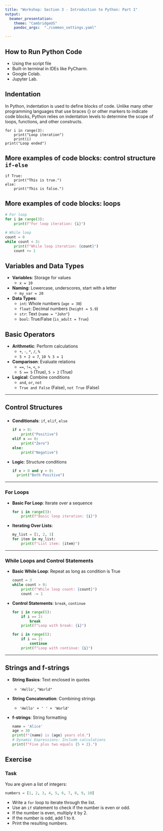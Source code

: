 ```yaml
---
title: "Workshop: Section 3 - Introduction to Python: Part 1"
output: 
  beamer_presentation:
    theme: "CambridgeUS"
    pandoc_args:  "./common_settings.yaml"

---
```



## How to Run Python Code


- Using the script file
- Built-in terminal in IDEs like PyCharm.
- Google Colab.
- Jupyter Lab.

## Indentation

In Python, indentation is used to define blocks of code. Unlike many other programming languages that use braces {} or other markers to indicate code blocks, Python relies on indentation levels to determine the scope of loops, functions, and other constructs.

```
for i in range(3):
    print("Loop iteration")
    print(i)
print("Loop ended")
```

## More examples of code blocks: control structure `if-else`

```
if True:
    print("This is true.")
else:
    print("This is false.")

```


## More examples of code blocks: loops 

```python
# For loop
for i in range(3):
    print(f"For loop iteration: {i}")

# While loop
count = 0
while count < 3:
    print(f"While loop iteration: {count}")
    count += 1

```


 
 

## Variables and Data Types

- **Variables**: Storage for values
  - `x = 10`

- **Naming**: Lowercase, underscores, start with a letter
  - `my_var = 20`

- **Data Types**:
  - `int`: Whole numbers (`age = 30`)
  - `float`: Decimal numbers (`height = 5.9`)
  - `str`: Text (`name = "John"`)
  - `bool`: True/False (`is_adult = True`)

## Basic Operators

- **Arithmetic**: Perform calculations
  - `+`, `-`, `*`, `/`, `%`
  - `5 + 2 = 7`, `10 % 3 = 1`

- **Comparison**: Evaluate relations
  - `==`, `!=`, `<`, `>`
  - `5 == 5` (True), `5 > 2` (True)

- **Logical**: Combine conditions
  - `and`, `or`, `not`
  - `True and False` (False), `not True` (False)

---

## Control Structures

###
- **Conditionals**: `if`, `elif`, `else`

  ```python
  if x > 0:
      print("Positive")
  elif x == 0:
      print("Zero")
  else:
      print("Negative")
```

- **Logic**: Structure conditions
  ```python
  if x > 0 and y > 0:
    print("Both Positive")

  ```

---

### For Loops  

- **Basic For Loop**: Iterate over a sequence
  ```python
  for i in range(3):
      print(f"Basic loop iteration: {i}")
  ```

- **Iterating Over Lists**:
  ```python
  my_list = [1, 2, 3]
  for item in my_list:
      print(f"List item: {item}")
  ```

---

### While Loops and Control Statements  

- **Basic While Loop**: Repeat as long as condition is True
  ```python
  count = 3
  while count > 0:
      print(f"While loop count: {count}")
      count -= 1
  ```

- **Control Statements**: `break`, `continue`
  ```python
  for i in range(5):
      if i == 2:
          break
      print(f"Loop with break: {i}")
  ```
  ```python
  for i in range(5):
      if i == 2:
          continue
      print(f"Loop with continue: {i}")
  ```


---

## Strings and f-strings

- **String Basics**: Text enclosed in quotes
  - `'Hello'`, `"World"`
  
- **String Concatenation**: Combining strings
  - `'Hello' + ' ' + 'World'`
  
- **f-strings**: String formatting
  ```python
  name = 'Alice'
  age = 30
  print(f"{name} is {age} years old.")
  # Dynamic Expressions: Include calculations
  print(f"Five plus two equals {5 + 2}.")
  ```
  


## Exercise

### Task

You are given a list of integers:

```python
numbers = [1, 2, 3, 4, 5, 6, 7, 8, 9, 10]
```

- Write a `for` loop to iterate through the list.
- Use an `if` statement to check if the number is even or odd.
- If the number is even, multiply it by 2.
- If the number is odd, add 1 to it.
- Print the resulting numbers.




